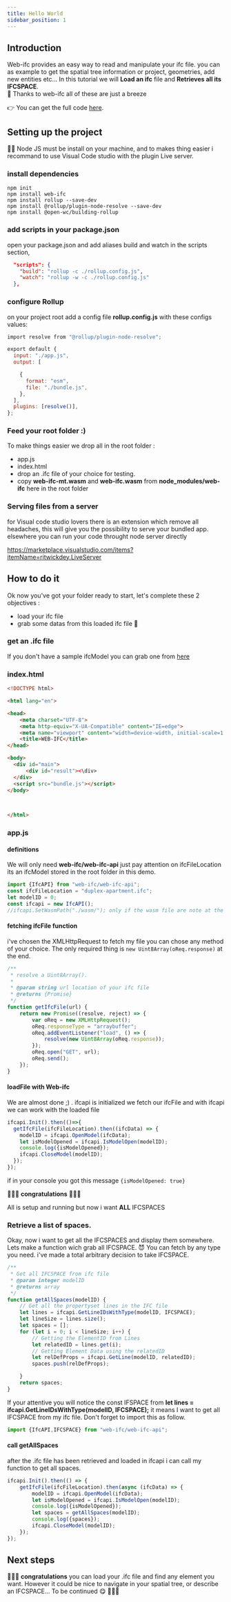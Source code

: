 ```yaml
---
title: Hello World
sidebar_position: 1
---
```




## Introduction
Web-ifc provides an easy way to read and manipulate your ifc file. you can as example to get the spatial tree information or project, geometries, add new entities etc...
In this tutorial we will **Load an ifc** file and **Retrieves all its IFCSPACE**.  
:muscle: Thanks to web-ifc all of these are just a breeze 

<IfcCard>
    👉 You can get the full code <a href="https://github.com/ifcjs/hello-world/tree/main/examples/web-ifc/hello-world">here</a>.
</IfcCard>

## Setting up the project
👩‍🏫 Node JS must be install on your machine, and to makes thing easier i recommand to use Visual Code studio with the plugin Live server.

### install dependencies

```shell
npm init
npm install web-ifc
npm install rollup --save-dev
npm install @rollup/plugin-node-resolve --save-dev
npm install @open-wc/building-rollup
```

### add scripts in your package.json
open your package.json  and add aliases build and watch in the scripts section,

```json
  "scripts": {
    "build": "rollup -c ./rollup.config.js",
    "watch": "rollup -w -c ./rollup.config.js"
  },
```

### configure Rollup

on your project root add a config file  **rollup.config.js**  with these configs values:

```js
import resolve from "@rollup/plugin-node-resolve";

export default {
  input: "./app.js",
  output: [

    {
      format: "esm",
      file: "./bundle.js",
    },
  ],
  plugins: [resolve()],
};
```

### Feed your root folder :) 

To make things easier we drop all in the root folder : 
- app.js
- index.html
- drop an .ifc file of your choice for testing.
- copy **web-ifc-mt.wasm** and **web-ifc.wasm**  from **node_modules/web-ifc** here in the root folder

### Serving files from a server 

for Visual code studio lovers there is an extension which remove all headaches, this will give you the possibility to serve your bundled app. elsewhere you can run your code throught node server directly

https://marketplace.visualstudio.com/items?itemName=ritwickdey.LiveServer

## How to do it 
Ok now you've got your folder ready to start, let's complete these 2 objectives : 
- load your ifc file
- grab some datas from this loaded ifc file 
:pray:

### get an .ifc file

If you don't have a sample ifcModel you can grab one from  [here](https://github.com/IFCjs/test-ifc-files)

### index.html
``` html
<!DOCTYPE html>

<html lang="en">

<head>
    <meta charset="UTF-8">
    <meta http-equiv="X-UA-Compatible" content="IE=edge">
    <meta name="viewport" content="width=device-width, initial-scale=1.0">
    <title>WEB-IFC</title>
</head>

<body>
  <div id="main">
      <div id="result"><\div>
  </div>
  <script src="bundle.js"></script>
</body>

  

</html>
```

### app.js

#### definitions
We will only need **web-ifc/web-ifc-api**  just pay attention on ifcFileLocation its an ifcModel stored in the root folder in this demo.

```js
import {IfcAPI} from "web-ifc/web-ifc-api";
const ifcFileLocation = "duplex-apartment.ifc";
let modelID = 0;
const ifcapi = new IfcAPI();
//ifcapi.SetWasmPath("./wasm/"); only if the wasm file are note at the same level as app.js
```

#### fetching ifcFile function

i've chosen the XMLHttpRequest to fetch my file you can chose any method of your choice. The only required thing is ``new Uint8Array(oReq.response)`` at the end.

```js
/**
 * resolve a Uint8Array().
 * 
 * @param string url location of your ifc file
 * @returns {Promise}
 */
function getIfcFile(url) {
    return new Promise((resolve, reject) => {
        var oReq = new XMLHttpRequest();
        oReq.responseType = "arraybuffer";
        oReq.addEventListener("load", () => {
            resolve(new Uint8Array(oReq.response));
        });
        oReq.open("GET", url);
        oReq.send();
    });
}
```

#### loadFile with Web-ifc
We are almost done ;) . ifcapi is initialized we fetch our ifcFile and with ifcapi we can work with the loaded file
``` js
ifcapi.Init().then(()=>{
  getIfcFile(ifcFileLocation).then((ifcData) => {
    modelID = ifcapi.OpenModel(ifcData);
    let isModelOpened = ifcapi.IsModelOpen(modelID);
    console.log({isModelOpened});
    ifcapi.CloseModel(modelID);
  });
});
```

if in your console you got this message `{isModelOpened: true}`

🎉🎉🎉 **congratulations** 🎉🎉🎉

All is setup and running but now i want **ALL** IFCSPACES


### Retrieve a list of spaces.

Okay, now i want to get all the IFCSPACES and display them somewhere. Lets make a function wich grab all IFCSPACE.
:smiling_imp: You can fetch by any type you need. i've made a total arbitrary decision to take IFCSPACE.



```js
/**
 * Get all IFCSPACE from ifc file
 * @param integer modelID 
 * @returns array
 */
function getAllSpaces(modelID) {
    // Get all the propertyset lines in the IFC file
    let lines = ifcapi.GetLineIDsWithType(modelID, IFCSPACE);
    let lineSize = lines.size();
    let spaces = [];
    for (let i = 0; i < lineSize; i++) {
        // Getting the ElementID from Lines
        let relatedID = lines.get(i);
        // Getting Element Data using the relatedID
        let relDefProps = ifcapi.GetLine(modelID, relatedID);
        spaces.push(relDefProps);

    }
    return spaces;
}
```

If your attentive you will notice the const IFSPACE from **let lines = ifcapi.GetLineIDsWithType(modelID, IFCSPACE);** it means I want to get all IFCSPACE from my ifc file. Don't forget to import this as follow.

```js
import {IfcAPI,IFCSPACE} from "web-ifc/web-ifc-api";
```

#### call getAllSpaces

after the .ifc file has been retrieved and loaded in ifcapi i can call my function to get all spaces.

```js 
ifcapi.Init().then(() => {
    getIfcFile(ifcFileLocation).then(async (ifcData) => {
        modelID = ifcapi.OpenModel(ifcData);
        let isModelOpened = ifcapi.IsModelOpen(modelID);
        console.log({isModelOpened});
        let spaces = getAllSpaces(modelID);
        console.log({spaces});
        ifcapi.CloseModel(modelID);
    });
});

```
## Next steps
🎉🎉🎉 **congratulations**  you can load your .ifc file and find any element you want. However it could be nice to navigate in your spatial tree, or describe an IFCSPACE... To be continued :yum:   🎉🎉🎉





